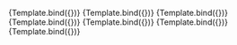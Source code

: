 
<Meta 
  title="Data/DatePicker/Examples" 
  component={Template}
/>


<Canvas withSource="open">
  <div style={{height: 300, width: '100vw'}} />
  <Story name="Dates" args={{
    label: 'Date',
    placeholder: 'Select date',
    type: 'date',
  }}>
    {Template.bind({})}
  </Story>
  <Story name="DateRange" args={{
    label: 'Date range',
    placeholder: 'Select date range (from-to)',
    type: 'date-range',
  }}>
    {Template.bind({})}
  </Story>
  <Story name="DateAndTime" args={{
    label: 'Date and time',
    placeholder: 'Select date and time',
    type: 'datetime',
  }}>
    {Template.bind({})}
  </Story>
  <Story name="Month" args={{
    label: 'Month',
    placeholder: 'Select month',
    type: 'month',
  }}>
    {Template.bind({})}
  </Story>
  <Story name="Time" args={{
    label: 'Time',
    placeholder: 'Select time',
    type: 'time',
  }}>
    {Template.bind({})}
  </Story>
  <Story name="Year" args={{
    label: 'Year',
    placeholder: 'Select year',
    type: 'year',
  }}>
    {Template.bind({})}
  </Story>
  <Story name="Popper" args={{
    label: 'Popper',
    popperPlacement: 'top-end',
    popperModifiers: [
    {
      name: 'offset',
      options: { offset: [-20, -20] },
    },
  ]
  }}>
    {Template.bind({})}
  </Story>
  <br/>
  <div style={{height: 300, width: '100vw'}} />
</Canvas>